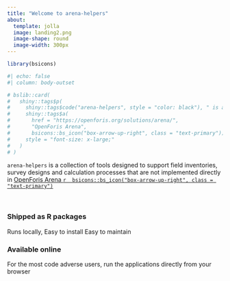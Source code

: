 ```yaml
---
title: "Welcome to arena-helpers"
about:
  template: jolla
  image: landing2.png
  image-shape: round
  image-width: 300px
---
```


```r
library(bsicons)
```

```r
#| echo: false
#| column: body-outset

# bslib::card(
#   shiny::tags$p(
#     shiny::tags$code("arena-helpers", style = "color: black"), " is a collection of tools designed to support field inventories, survey designs and calculation processes that cannot be implemented directly in ",
#     shiny::tags$a(
#       href = "https://openforis.org/solutions/arena/",
#       "OpenForis Arena", 
#       bsicons::bs_icon("box-arrow-up-right", class = "text-primary")),
#     style = "font-size: x-large;"
#   )
# )

```

::: landing-para
<code style="color:var(--bs-body-color);">arena-helpers</code> is a collection of tools designed to support field inventories, survey designs and calculation processes that are not implemented directly in [OpenForis Arena `r  bsicons::bs_icon("box-arrow-up-right", class = "text-primary")`](https://openforis.org/solutions/arena/)
:::

\  

::: grid

::: g-col-6

### Shipped as R packages 

Runs locally, 
Easy to install
Easy to maintain
:::

::: g-col-6

### Available online

For the most code adverse users, run the applications directly from your browser

:::

:::
